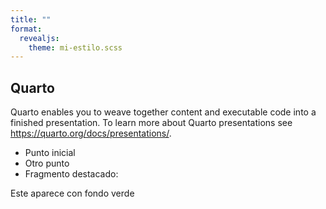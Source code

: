 ```yaml
---
title: ""
format: 
  revealjs:
    theme: mi-estilo.scss
---
```


## Quarto

[Quarto]{.yellow} enables you to weave [together content and executable code into a finished presentation]{.yellow}. To learn more about Quarto presentations see <https://quarto.org/docs/presentations/>.

- Punto inicial
- Otro punto
- Fragmento destacado:

::: {.fragment .hl-green}
  Este aparece con fondo verde
:::